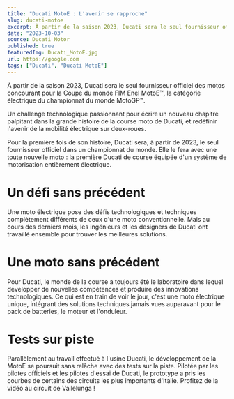 ```yaml
---
title: "Ducati MotoE : L'avenir se rapproche"
slug: ducati-motoe
excerpt: À partir de la saison 2023, Ducati sera le seul fournisseur officiel des motos concourant pour la Coupe du monde FIM Enel MotoE™, la catégorie électrique du championnat du monde MotoGP™.
date: "2023-10-03"
source: Ducati Motor
published: true
featuredImg: Ducati_MotoE.jpg
url: https://google.com
tags: ["Ducati", "Ducati MotoE"]
---
```


À partir de la saison 2023, Ducati sera le seul fournisseur officiel des motos concourant pour la Coupe du monde FIM Enel MotoE™, la catégorie électrique du championnat du monde MotoGP™.

Un challenge technologique passionnant pour écrire un nouveau chapitre palpitant dans la grande histoire de la course moto de Ducati, et redéfinir l'avenir de la mobilité électrique sur deux-roues.

Pour la première fois de son histoire, Ducati sera, à partir de 2023, le seul fournisseur officiel dans un championnat du monde. Elle le fera avec une toute nouvelle moto : la première Ducati de course équipée d'un système de motorisation entièrement électrique.

# Un défi sans précédent

Une moto électrique pose des défis technologiques et techniques complètement différents de ceux d'une moto conventionnelle. Mais au cours des derniers mois, les ingénieurs et les designers de Ducati ont travaillé ensemble pour trouver les meilleures solutions.

<MDXVideo id="DyIX81gE8vU?si=KQyUJYc2M8w-VbyA" />

# Une moto sans précédent

Pour Ducati, le monde de la course a toujours été le laboratoire dans lequel développer de nouvelles compétences et produire des innovations technologiques. Ce qui est en train de voir le jour, c'est une moto électrique unique, intégrant des solutions techniques jamais vues auparavant pour le pack de batteries, le moteur et l'onduleur.

<MDXImage src="Ducati_MotoE_G1.jpg" alt="Ducati MotoE" />

# Tests sur piste

Parallèlement au travail effectué à l'usine Ducati, le développement de la MotoE se poursuit sans relâche avec des tests sur la piste. Pilotée par les pilotes officiels et les pilotes d'essai de Ducati, le prototype a pris les courbes de certains des circuits les plus importants d'Italie. Profitez de la vidéo au circuit de Vallelunga !
